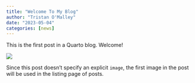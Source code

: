 ```yaml
---
title: "Welcome To My Blog"
author: "Tristan O'Malley"
date: "2023-05-04"
categories: [news]
---
```


This is the first post in a Quarto blog. Welcome!

![](thumbnail.jpg)

Since this post doesn't specify an explicit `image`, the first image in the post will be used in the listing page of posts.

